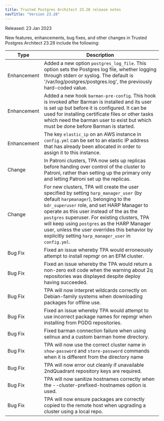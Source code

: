 ```yaml
---
title: Trusted Postgres Architect 23.28 release notes 
navTitle: "Version 23.28"
---
```


Released: 23 Jan 2023

New features, enhancements, bug fixes, and other changes in Trusted Postgres Architect 23.28 include the following:

| Type | Description |
| ---- |------------ |
| Enhancement | Added a new option `postgres_log_file`. This option sets the Postgres log file, whether logging through stderr or syslog. The default is '/var/log/postgres/postgres.log', the previously hard-coded value. |
| Enhancement | Added a new hook `barman-pre-config`. This hook is invoked after Barman is installed and its user is set up but before it is configured. It can be used for installing certificate files or other tasks which need the barman user to exist but which must be done before Barman is started. |
| Enhancement | The key `elastic_ip` on an AWS instance in `config.yml` can be set to an elastic IP address that has already been allocated in order to assign it to this instance. |
| Change | In Patroni clusters, TPA now sets up replicas before handing over control of the cluster to Patroni, rather than setting up the primary only and letting Patroni set up the replicas. |
| Change | For new clusters, TPA will create the user specified by setting `harp_manager_user` (by default `harpmanager`), belonging to the `bdr_superuser` role, and set HARP Manager to operate as this user instead of the as the `postgres` superuser. For existing clusters, TPA will keep using `postgres` as the HARP Manager user, unless the user overrides this behavior by explicitly setting `harp_manager_user` in `config.yml`. |
| Bug Fix | Fixed an issue whereby TPA would erroneously attempt to install repmgr on an EFM cluster. |
| Bug Fix | Fixed an issue whereby the TPA would return a non-zero exit code when the warning about 2q repositories was displayed despite deploy having succeeded.|
| Bug Fix | TPA will now interpret wildcards correctly on Debian-family systems when downloading packages for offline use. |
| Bug Fix | Fixed an issue whereby TPA would attempt to use incorrect package names for repmgr when installing from PGDG repositories. |
| Bug Fix | Fixed barman connection failure when using selinux and a custom barman home directory. |
| Bug Fix | TPA will now use the correct cluster name in `show-password` and `store-password` commands when it is different from the directory name |
| Bug Fix | TPA will now error out cleanly if unavailable 2ndQuadrant repository keys are required. |
| Bug Fix | TPA will now sanitize hostnames correctly when the --cluster-prefixed-hostnames option is used. |
| Bug Fix | TPA will now ensure packages are correctly copied to the remote host when upgrading a cluster using a local repo. |


